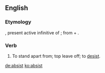 ==English==

===Etymology===
{{etyl|la}} {{term|absistere|lang=la}}, present active infinitive of {{term|absisto|absistō|desist|lang=la}}; from {{term|ab||from, away from|lang=la}} + {{term|sisto|sistō|stand|lang=la}}.

===Verb===
{{en-verb}}

# {{obsolete}} To stand apart from; top leave off; to [[desist]].

[[de:absist]]
[[ko:absist]]